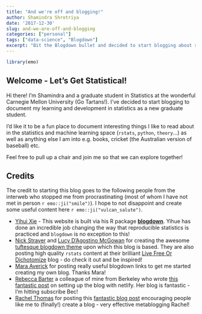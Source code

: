 ```yaml
---
title: "And we're off and blogging!"
author: Shamindra Shrotriya
date: '2017-12-30'
slug: and-we-are-off-and-blogging
categories: ["personal"]
tags: ["data-science", "Blogdown"]
excerpt: "Bit the Blogdown bullet and decided to start blogging about statistics, machine learning and anything interesting as a graduate student in statistics..."
---
```


```r
library(emo)
```

## Welcome - Let's Get Statistical!

Hi there! I'm Shamindra and a graduate student in Statistics at the wonderful Carnegie Mellon University (Go Tartans!). I've decided to start blogging to document my learning and development in
statistics as a new graduate student. 

I'd like it to be a fun place to document interesting things I like to read about in the statistics and machine learning space  (`rstats`, `python`, `theory`...)  as well as anything else I am into e.g. books, cricket (the Australian version of baseball) etc.

Feel free to pull up a chair and join me so that we can explore together!

## Credits

The credit to starting this blog goes to the following people from the interweb
who stopped me from procrastinating (most of whom I have not met in person `r emo::ji("smile")`). I
hope to not disappoint and create some useful content here `r emo::ji("vulcan_salute")`.

- [Yihui Xie](https://yihui.name/) - This website is built via his R package [**blogdown**](https://github.com/rstudio/blogdown). Yihue has done an 
incredible job changing the way that reproducible statistics is practiced and
`blogdown` is no exception to this!
- [Nick Strayer](http://nickstrayer.me) and [Lucy D'Agostino McGowan](http://lucymcgowan.com) for creating the awesome [tuftesque blogdown theme](https://github.com/LFOD/real-blog/tree/master/themes/tuftesque) upon 
which this blog is based. They are also posting high quality `rstats` content
at their brilliant [Live Free Or Dichotomize](http://livefreeordichotomize.com/) 
blog - do check it out and be inspired!
- [Mara Averick](https://twitter.com/dataandme) for posting really useful blogdown links to get me started creating my own blog. Thanks Mara!
- [Rebecca Barter](https://rlbarter.github.io/) a colleague of mine from Berkeley who wrote [this fantastic post](http://www.rebeccabarter.com/blog/2017-06-29-website/) on setting up the blog with netlify. Her blog is fantastic - I'm hitting subscribe 
Bec!
- [Rachel Thomas](http://www.fast.ai/) for posting this [fantastic blog post](http://www.fast.ai/2017/04/06/alternatives/) encouraging people like me to (finally!) create a blog - very effective metablogging Rachel!